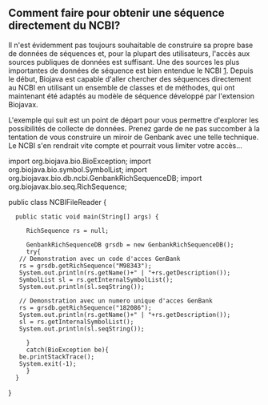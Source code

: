 == Comment faire pour obtenir une séquence directement du NCBI? ==

Il n'est évidemment pas toujours souhaitable de construire sa propre base de données de séquences et, pour la plupart des utilisateurs, l'accès aux sources publiques de données est suffisant. Une des sources les plus importantes de données de séquence est bien entendue le NCBI [http://www.ncbi.nlm.nih.gov]. Depuis le début, Biojava est capable d'aller chercher des séquences directement au NCBI en utilisant un ensemble de classes et de méthodes, qui ont maintenant été adaptés au modèle de séquence développé par l'extension Biojavax.

L'exemple qui suit est un point de départ pour vous permettre d'explorer les possibilités de collecte de données. Prenez garde de ne pas succomber à la tentation de vous construire un miroir de Genbank avec une telle technique. Le NCBI s'en rendrait vite compte et pourrait vous limiter votre accès...

<java>
import org.biojava.bio.BioException;
import org.biojava.bio.symbol.SymbolList;
import org.biojavax.bio.db.ncbi.GenbankRichSequenceDB;
import org.biojavax.bio.seq.RichSequence;

public class NCBIFileReader {

   public static void main(String[] args) {
		
      RichSequence rs = null;
		
      GenbankRichSequenceDB grsdb = new GenbankRichSequenceDB();
      try{
	// Demonstration avec un code d'acces GenBank
	rs = grsdb.getRichSequence("M98343");
	System.out.println(rs.getName()+" | "+rs.getDescription());
	SymbolList sl = rs.getInternalSymbolList();
	System.out.println(sl.seqString());
			
	// Demonstration avec un numero unique d'acces GenBank
	rs = grsdb.getRichSequence("182086");			
	System.out.println(rs.getName()+" | "+rs.getDescription());
	sl = rs.getInternalSymbolList();
	System.out.println(sl.seqString());

      }
      catch(BioException be){
	be.printStackTrace();
	System.exit(-1);
      }
   }
}
</java>